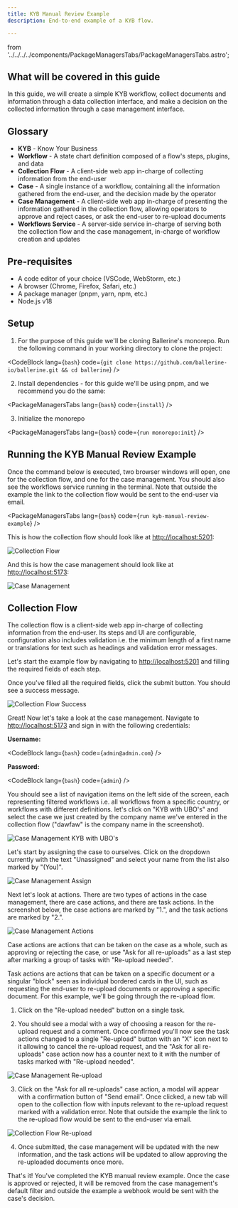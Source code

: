 ```yaml
---
title: KYB Manual Review Example
description: End-to-end example of a KYB flow.

---
```


  from '../../../../components/PackageManagersTabs/PackageManagersTabs.astro';

## What will be covered in this guide

In this guide, we will create a simple KYB workflow, collect documents and information through a data collection interface, and make a decision on the collected information through a case management interface.

## Glossary

  - **KYB** - Know Your Business
  - **Workflow** - A state chart definition composed of a flow's steps, plugins, and data
  - **Collection Flow** - A client-side web app in-charge of collecting information from the end-user
  - **Case** - A single instance of a workflow, containing all the information gathered from the end-user, and the decision made by the operator
  - **Case Management** - A client-side web app in-charge of presenting the information gathered in the collection flow, allowing operators to approve and reject cases, or ask the end-user to re-upload documents
  - **Workflows Service** - A server-side service in-charge of serving both the collection flow and the case management, in-charge of workflow creation and updates

## Pre-requisites

  - A code editor of your choice (VSCode, WebStorm, etc.)
  - A browser (Chrome, Firefox, Safari, etc.)
  - A package manager (pnpm, yarn, npm, etc.)
  - Node.js v18

## Setup

  1. For the purpose of this guide we'll be cloning Ballerine's monorepo. Run the following command in your working directory to clone the project:

  <CodeBlock
    lang={`bash`}
    code={`git clone https://github.com/ballerine-io/ballerine.git && cd ballerine`}
  />

  2. Install dependencies - for this guide we'll be using pnpm, and we recommend you do the same:

  <PackageManagersTabs
    lang={`bash`}
    code={`install`}
  />

  3. Initialize the monorepo

  <PackageManagersTabs
    lang={`bash`}
    code={`run monorepo:init`}
  />


## Running the KYB Manual Review Example

Once the command below is executed, two browser windows will open, one for the collection flow, and one for the case management. You should also see the workflows service running in the terminal. Note that outside the example the link to the collection flow would be sent to the end-user via email.

  <PackageManagersTabs
    lang={`bash`}
    code={`run kyb-manual-review-example`}
  />

This is how the collection flow should look like at <a href="http://localhost:5201" target="_blank" rel="noopener noreferrer">http://localhost:5201</a>:

![Collection Flow](../../../../assets/collection-flow.png)

And this is how the case management should look like at <a href="http://localhost:5173" target="_blank" rel="noopener noreferrer">http://localhost:5173</a>:

![Case Management](../../../../assets/case-management.png)

## Collection Flow

The collection flow is a client-side web app in-charge of collecting information from the end-user. Its steps and UI are configurable, configuration also includes validation i.e. the minimum length of a first name or translations for text such as headings and validation error messages.

Let's start the example flow by navigating to <a href="http://localhost:5201" target="_blank" rel="noopener noreferrer">http://localhost:5201</a> and filling the required fields of each step.

Once you've filled all the required fields, click the submit button. You should see a success message.

![Collection Flow Success](../../../../assets/collection-flow-success.png)

Great! Now let's take a look at the case management. Navigate to <a href="http://localhost:5173" target="_blank" rel="noopener noreferrer">http://localhost:5173</a> and sign in with the following credentials:

  **Username:**

  <CodeBlock
    lang={`bash`}
    code={`admin@admin.com`}
  />

  **Password:**

  <CodeBlock
    lang={`bash`}
    code={`admin`}
  />

You should see a list of navigation items on the left side of the screen, each representing filtered workflows i.e. all workflows from a specific country, or workflows with different definitions. let's click on "KYB with UBO's" and select the case we just created by the company name we've entered in the collection flow ("dawfaw" is the company name in the screenshot).

![Case Management KYB with UBO's](../../../../assets/case-management-marked.png)

Let's start by assigning the case to ourselves. Click on the dropdown currently with the text "Unassigned" and select your name from the list also marked by "(You)".

![Case Management Assign](../../../../assets/case-management-assignment.png)

Next let's look at actions. There are two types of actions in the case management, there are case actions, and there are task actions. In the screenshot below, the case actions are marked by "1.", and the task actions are marked by "2.".

![Case Management Actions](../../../../assets/case-management-actions.png)

Case actions are actions that can be taken on the case as a whole, such as approving or rejecting the case, or use "Ask for all re-uploads" as a last step after marking a group of tasks with "Re-upload needed".

Task actions are actions that can be taken on a specific document or a singular "block" seen as individual bordered cards in the UI, such as requesting the end-user to re-upload documents or approving a specific document. For this example, we'll be going through the re-upload flow.

1. Click on the "Re-upload needed" button on a single task.

2. You should see a modal with a way of choosing a reason for the re-upload request and a comment. Once confirmed you'll now see the task actions changed to a single "Re-upload" button with an "X" icon next to it allowing to cancel the re-upload request, and the "Ask for all re-uploads" case action now has a counter next to it with the number of tasks marked with "Re-upload needed".

![Case Management Re-upload](../../../../assets/case-management-re-upload.png)

3. Click on the "Ask for all re-uploads" case action, a modal will appear with a confirmation button of "Send email". Once clicked, a new tab will open to the collection flow with inputs relevant to the re-upload request marked with a validation error. Note that outside the example the link to the re-upload flow would be sent to the end-user via email.

![Collection Flow Re-upload](../../../../assets/collection-flow-re-upload.png)

4. Once submitted, the case management will be updated with the new information, and the task actions will be updated to allow approving the re-uploaded documents once more.

That's it! You've completed the KYB manual review example. Once the case is approved or rejected, it will be removed from the case management's default filter and outside the example a webhook would be sent with the case's decision.
